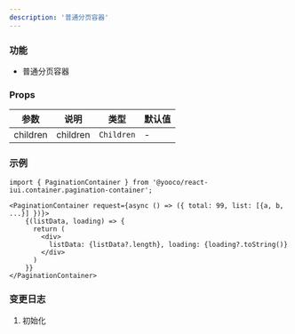 ```yaml
---
description: '普通分页容器'
---
```


### 功能

- 普通分页容器

### Props

| 参数       | 说明       | 类型         | 默认值 |
|----------|----------|------------|-----|
| children | children | `Children` | -   |

### 示例

```tsx
import { PaginationContainer } from '@yooco/react-iui.container.pagination-container';

<PaginationContainer request={async () => ({ total: 99, list: [{a, b, ...}] })}>
    {(listData, loading) => {
      return (
        <div>
          listData: {listData?.length}, loading: {loading?.toString()}
        </div>
      )
    }}
</PaginationContainer>
```

### 变更日志

1. 初始化
